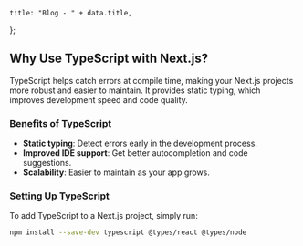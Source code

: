 

    title: "Blog - " + data.title,
};

<div
    className="relative max-h-5xl flex items-center justify-between"
    style={{ height: "calc(100vh - 8rem)" }}
>
    <HeroLayout title={data.title} subtitle={data.subtitle} />
</div>

## Why Use TypeScript with Next.js?

TypeScript helps catch errors at compile time, making your Next.js projects more robust and easier to maintain. It provides static typing, which improves development speed and code quality.

### Benefits of TypeScript

-   **Static typing**: Detect errors early in the development process.
-   **Improved IDE support**: Get better autocompletion and code suggestions.
-   **Scalability**: Easier to maintain as your app grows.

### Setting Up TypeScript

To add TypeScript to a Next.js project, simply run:

```bash
npm install --save-dev typescript @types/react @types/node
```

